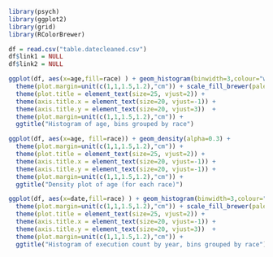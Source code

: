 
```{r, fig.width=12, fig.height=8}


library(psych)
library(ggplot2)
library(grid)
library(RColorBrewer)

df = read.csv("table.datecleaned.csv")
df$link1 = NULL
df$link2 = NULL

ggplot(df, aes(x=age,fill=race) ) + geom_histogram(binwidth=3,colour="white") +
  theme(plot.margin=unit(c(1,1,1.5,1.2),"cm")) + scale_fill_brewer(palette="Spectral") +
  theme(plot.title = element_text(size=25, vjust=2)) +
  theme(axis.title.x = element_text(size=20, vjust=-1)) +
  theme(axis.title.y = element_text(size=20, vjust=3))  +
  theme(plot.margin=unit(c(1,1,1.5,1.2),"cm")) +
  ggtitle("Histogram of age, bins grouped by race")

ggplot(df, aes(x=age, fill=race)) + geom_density(alpha=0.3) +
  theme(plot.margin=unit(c(1,1,1.5,1.2),"cm")) +
  theme(plot.title = element_text(size=25, vjust=2)) +
  theme(axis.title.x = element_text(size=20, vjust=-1)) +
  theme(axis.title.y = element_text(size=20, vjust=-1)) +
  theme(plot.margin=unit(c(1,1,1.5,1.2),"cm")) +
  ggtitle("Density plot of age (for each race)")

ggplot(df, aes(x=date,fill=race) ) + geom_histogram(binwidth=3,colour="white") +
  theme(plot.margin=unit(c(1,1,1.5,1.2),"cm")) + scale_fill_brewer(palette="Spectral") +
  theme(plot.title = element_text(size=25, vjust=2)) +
  theme(axis.title.x = element_text(size=20, vjust=-1)) +
  theme(axis.title.y = element_text(size=20, vjust=3))  +
  theme(plot.margin=unit(c(1,1,1.5,1.2),"cm")) +
  ggtitle("Histogram of execution count by year, bins grouped by race")
```